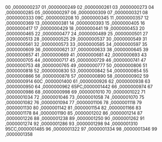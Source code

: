 00  ,0000000237
01  ,0000000249
02  ,0000000261
03  ,0000000273
04  ,0000000285
05  ,0000000297
06  ,0000000309
07  ,0000000321
08  ,0000000333
09C ,0000000208
10  ,0000000345
11  ,0000000357
12  ,0000000369
13  ,0000000381
14  ,0000000393
15  ,0000000405
16  ,0000000417
17  ,0000000429
18  ,0000000441
19  ,0000000453
20  ,0000000465
22  ,0000000477
24  ,0000000489
25  ,0000000501
27  ,0000000513
28  ,0000000525
29  ,0000000537
30  ,0000000549
31  ,0000000561
32  ,0000000573
33  ,0000000585
34  ,0000000597
35  ,0000000609
36  ,0000000621
37  ,0000000633
38  ,0000000645
39  ,0000000657
41  ,0000000669
41  ,0000000681
42  ,0000000693
43  ,0000000705
44  ,0000000717
45  ,0000000729
46  ,0000000741
47  ,0000000753
48  ,0000000765
49  ,0000000777
50  ,0000000806
51  ,0000000818
52  ,0000000830
53  ,0000000842
54  ,0000000854
55  ,0000000866
56  ,0000000878
57  ,0000000890
58  ,0000000902
59  ,0000000914
60C ,0000001400
61  ,0000000926
62  ,0000000938
63  ,0000000950
64  ,0000000962
65PC,0000001442
66  ,0000000974
67  ,0000000986
68  ,0000000998
69  ,0000001010
70  ,0000001022
71  ,0000001034
72  ,0000001046
73  ,0000001058
74  ,0000001070
75  ,0000001082
76  ,0000001094
77  ,0000001106
78  ,0000001118
79  ,0000001130
80  ,0000001142
81  ,0000001154
82  ,0000001166
83  ,0000001178
84  ,0000001190
85  ,0000001202
86  ,0000001214
87  ,0000001226
88  ,0000001238
89  ,0000001250
90  ,0000001262
91  ,0000001274
92  ,0000001286
93  ,0000001298
94  ,0000001310
95CC,0000001485
96  ,0000001322
97  ,0000001334
98  ,0000001346
99  ,0000001358
